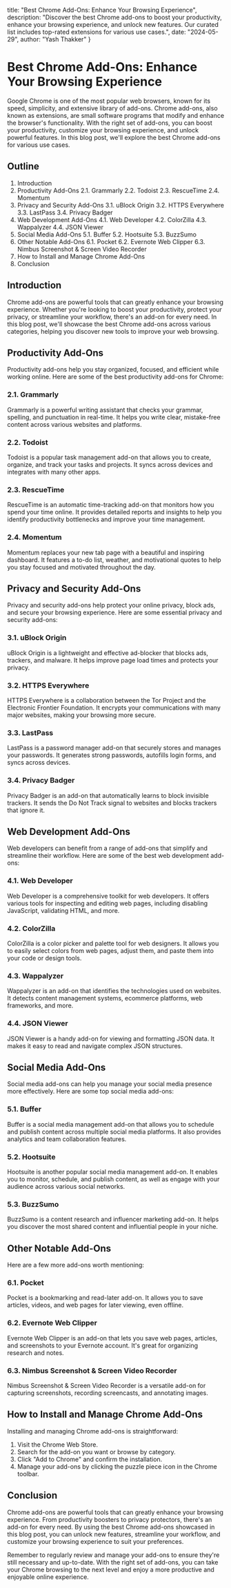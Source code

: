   title: "Best Chrome Add-Ons: Enhance Your Browsing Experience",
  description: "Discover the best Chrome add-ons to boost your productivity, enhance your browsing experience, and unlock new features. Our curated list includes top-rated extensions for various use cases.",
  date: "2024-05-29",
  author: "Yash Thakker"
}

# Best Chrome Add-Ons: Enhance Your Browsing Experience

Google Chrome is one of the most popular web browsers, known for its speed, simplicity, and extensive library of add-ons. Chrome add-ons, also known as extensions, are small software programs that modify and enhance the browser's functionality. With the right set of add-ons, you can boost your productivity, customize your browsing experience, and unlock powerful features. In this blog post, we'll explore the best Chrome add-ons for various use cases.

## Outline

1. Introduction
2. Productivity Add-Ons
   2.1. Grammarly
   2.2. Todoist
   2.3. RescueTime
   2.4. Momentum
3. Privacy and Security Add-Ons
   3.1. uBlock Origin
   3.2. HTTPS Everywhere
   3.3. LastPass
   3.4. Privacy Badger
4. Web Development Add-Ons
   4.1. Web Developer
   4.2. ColorZilla
   4.3. Wappalyzer
   4.4. JSON Viewer
5. Social Media Add-Ons
   5.1. Buffer
   5.2. Hootsuite
   5.3. BuzzSumo
6. Other Notable Add-Ons
   6.1. Pocket
   6.2. Evernote Web Clipper
   6.3. Nimbus Screenshot & Screen Video Recorder
7. How to Install and Manage Chrome Add-Ons
8. Conclusion

## Introduction

Chrome add-ons are powerful tools that can greatly enhance your browsing experience. Whether you're looking to boost your productivity, protect your privacy, or streamline your workflow, there's an add-on for every need. In this blog post, we'll showcase the best Chrome add-ons across various categories, helping you discover new tools to improve your web browsing.

## Productivity Add-Ons

Productivity add-ons help you stay organized, focused, and efficient while working online. Here are some of the best productivity add-ons for Chrome:

### 2.1. Grammarly

Grammarly is a powerful writing assistant that checks your grammar, spelling, and punctuation in real-time. It helps you write clear, mistake-free content across various websites and platforms.

### 2.2. Todoist

Todoist is a popular task management add-on that allows you to create, organize, and track your tasks and projects. It syncs across devices and integrates with many other apps.

### 2.3. RescueTime

RescueTime is an automatic time-tracking add-on that monitors how you spend your time online. It provides detailed reports and insights to help you identify productivity bottlenecks and improve your time management.

### 2.4. Momentum

Momentum replaces your new tab page with a beautiful and inspiring dashboard. It features a to-do list, weather, and motivational quotes to help you stay focused and motivated throughout the day.

## Privacy and Security Add-Ons

Privacy and security add-ons help protect your online privacy, block ads, and secure your browsing experience. Here are some essential privacy and security add-ons:

### 3.1. uBlock Origin

uBlock Origin is a lightweight and effective ad-blocker that blocks ads, trackers, and malware. It helps improve page load times and protects your privacy.

### 3.2. HTTPS Everywhere

HTTPS Everywhere is a collaboration between the Tor Project and the Electronic Frontier Foundation. It encrypts your communications with many major websites, making your browsing more secure.

### 3.3. LastPass

LastPass is a password manager add-on that securely stores and manages your passwords. It generates strong passwords, autofills login forms, and syncs across devices.

### 3.4. Privacy Badger

Privacy Badger is an add-on that automatically learns to block invisible trackers. It sends the Do Not Track signal to websites and blocks trackers that ignore it.

## Web Development Add-Ons

Web developers can benefit from a range of add-ons that simplify and streamline their workflow. Here are some of the best web development add-ons:

### 4.1. Web Developer

Web Developer is a comprehensive toolkit for web developers. It offers various tools for inspecting and editing web pages, including disabling JavaScript, validating HTML, and more.

### 4.2. ColorZilla

ColorZilla is a color picker and palette tool for web designers. It allows you to easily select colors from web pages, adjust them, and paste them into your code or design tools.

### 4.3. Wappalyzer

Wappalyzer is an add-on that identifies the technologies used on websites. It detects content management systems, ecommerce platforms, web frameworks, and more.

### 4.4. JSON Viewer

JSON Viewer is a handy add-on for viewing and formatting JSON data. It makes it easy to read and navigate complex JSON structures.

## Social Media Add-Ons

Social media add-ons can help you manage your social media presence more effectively. Here are some top social media add-ons:

### 5.1. Buffer

Buffer is a social media management add-on that allows you to schedule and publish content across multiple social media platforms. It also provides analytics and team collaboration features.

### 5.2. Hootsuite

Hootsuite is another popular social media management add-on. It enables you to monitor, schedule, and publish content, as well as engage with your audience across various social networks.

### 5.3. BuzzSumo

BuzzSumo is a content research and influencer marketing add-on. It helps you discover the most shared content and influential people in your niche.

## Other Notable Add-Ons

Here are a few more add-ons worth mentioning:

### 6.1. Pocket

Pocket is a bookmarking and read-later add-on. It allows you to save articles, videos, and web pages for later viewing, even offline.

### 6.2. Evernote Web Clipper

Evernote Web Clipper is an add-on that lets you save web pages, articles, and screenshots to your Evernote account. It's great for organizing research and notes.

### 6.3. Nimbus Screenshot & Screen Video Recorder

Nimbus Screenshot & Screen Video Recorder is a versatile add-on for capturing screenshots, recording screencasts, and annotating images.

## How to Install and Manage Chrome Add-Ons

Installing and managing Chrome add-ons is straightforward:

1. Visit the Chrome Web Store.
2. Search for the add-on you want or browse by category.
3. Click "Add to Chrome" and confirm the installation.
4. Manage your add-ons by clicking the puzzle piece icon in the Chrome toolbar.

## Conclusion

Chrome add-ons are powerful tools that can greatly enhance your browsing experience. From productivity boosters to privacy protectors, there's an add-on for every need. By using the best Chrome add-ons showcased in this blog post, you can unlock new features, streamline your workflow, and customize your browsing experience to suit your preferences.

Remember to regularly review and manage your add-ons to ensure they're still necessary and up-to-date. With the right set of add-ons, you can take your Chrome browsing to the next level and enjoy a more productive and enjoyable online experience.